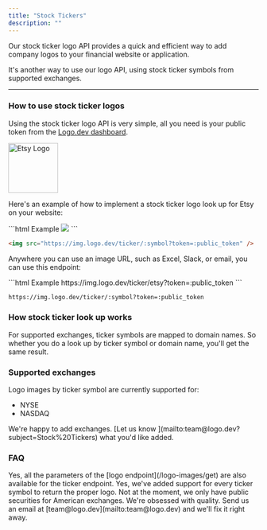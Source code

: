 ```yaml
---
title: "Stock Tickers"
description: ""
---
```


Our stock ticker logo API provides a quick and efficient way to add company logos to your financial website or application.

It's another way to use our logo API, using stock ticker symbols from supported exchanges.

---

### How to use stock ticker logos

Using the stock ticker logo API is very simple, all you need is your public token from the [Logo.dev dashboard](https://logo.dev/dashboard).

<Frame caption="https://img.logo.dev/ticker/etsy?token=:public_token">
  <img
    alt="Etsy Logo"
    width="100"
    height="100"
    src="https://img.logo.dev/ticker/etsy?token=live_6a1a28fd-6420-4492-aeb0-b297461d9de2&size=200"
  />
</Frame>

Here's an example of how to implement a stock ticker logo look up for Etsy on your website:

<CodeGroup>
```html Example
<img src="https://img.logo.dev/ticker/etsy?token=:public_token" />
```

```html Format
<img src="https://img.logo.dev/ticker/:symbol?token=:public_token" />
```

</CodeGroup>

Anywhere you can use an image URL, such as Excel, Slack, or email, you can use this endpoint:

<CodeGroup>
```html Example
https://img.logo.dev/ticker/etsy?token=:public_token
```

```html Format
https://img.logo.dev/ticker/:symbol?token=:public_token
```

</CodeGroup>

### How stock ticker look up works

For supported exchanges, ticker symbols are mapped to domain names. So whether you do a look up by ticker symbol or domain name, you'll get the same result.

### Supported exchanges

Logo images by ticker symbol are currently supported for:

- NYSE
- NASDAQ

<Check>
  We're happy to add exchanges. [Let us know
  ](mailto:team@logo.dev?subject=Stock%20Tickers) what you'd like added.
</Check>

### FAQ

<AccordionGroup>
  <Accordion title="Can I change the size or image format?">
    Yes, all the parameters of the [logo endpoint](/logo-images/get) are also
    available for the ticker endpoint.
  </Accordion>
  <Accordion title="Does this support ETFs and other security types?">
    Yes, we've added support for every ticker symbol to return the proper logo.
  </Accordion>
  <Accordion title="Does this support crypto?">
    Not at the moment, we only have public securities for American exchanges.
  </Accordion>
  <Accordion title="What if I find a missing or wrong ticker logo?">
    We're obsessed with quality. Send us an email at
    [team@logo.dev](mailto:team@logo.dev) and we'll fix it right away.
  </Accordion>
</AccordionGroup>
